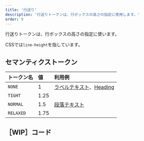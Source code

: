 ```yaml
---
title: '行送り'
description: '行送りトークンは、行ボックスの高さの指定に使用します。'
order: 9
---
```

行送りトークンは、行ボックスの高さの指定に使います。

CSSでは`line-height`を指しています。

## セマンティクストークン

| トークン名  | 値 | 利用例 |
| :--- | :--- | :--- |
| `NONE`    | 1    | [ラベルテキスト](/products/design-tokens/typography/#h3-4)、[Heading](/products/components/heading/) |
| `TIGHT`   | 1.25 | |
| `NORMAL`  | 1.5  | [段落テキスト](/products/design-tokens/typography/#h3-3) |
| `RELAXED` | 1.75 | |

## ［WIP］コード
